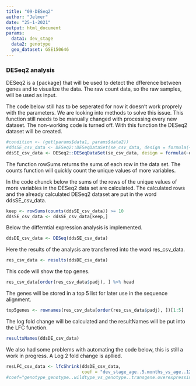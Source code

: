 ```yaml
---
title: "09-DESeq2"
author: "Jelmer"
date: "25-1-2021"
output: html_document
params:
  data1: dev_stage
  data2: genotype
  geo_dataset: GSE150646
---
```




### DESeq2 analysis

DESeq2 is a {package} that will be used to detect the dfference between genes and to visualize the data. The raw count data, so the raw samples, will be used as input. 

The code below still has to be seperated for now it doesn't work proprely with the parameters. We are looking into methods to solve this issue. This function still needs to be manually changed with processing every new dataset. The non-working code is turned off. With this function the DESeq2 dataset will be created. 
```r
#condition <- (get(params$data1, params$data2))
#ddsSE_csv_data <- DESeq2::DESeqDataSet(se_csv_data, design = formula(~{{params$data1}}, {{params$data2}}))
ddsSE_csv_data <- DESeq2::DESeqDataSet(se_csv_data, design = formula(~dev_stage, genotype))
```


The function rowSums returns the sums of each row in the data set. The counts function will quickly count the unique values of more variables. 

In the code chunck below the sums of the rows of the unique values of more variables in the DESeq2 data set are calculated. The calculated rows and the already calculated DESeq2 dataset are put in the word ddsSE_csv_data. 

```r
keep <- rowSums(counts(ddsSE_csv_data)) >= 10
ddsSE_csv_data <- ddsSE_csv_data[keep,]
```

Below the differntial expression analysis is implemented.
```r
ddsDE_csv_data <- DESeq(ddsSE_csv_data)
```

Here the results of the analysis are transferred into the word res_csv_data. 
```r
res_csv_data <- results(ddsDE_csv_data)
```

This code will show the top genes. 
```r
res_csv_data[order(res_csv_data$padj), ] %>% head
```

The genes will be stored in a top 5 list for later use in the sequence alignment. 
```r
top5genes <- rownames(res_csv_data[order(res_csv_data$padj), ])[1:5]
```

The log fold change will be calculated and the resultNames will be put into the LFC function. 
```r
resultsNames(ddsDE_csv_data)
```

We also had some problems with automating the code below, this is still a work in progress. A Log 2 fold change is apllied. 
```r
resLFC_csv_data <- lfcShrink(ddsDE_csv_data, 
                             coef = "dev_stage_age..5.months_vs_age..12.months"     )                       
#coef="genotype_genotype..wildtype_vs_genotype..transgene.overexpressing.human.SNCA", type="apeglm")
```

